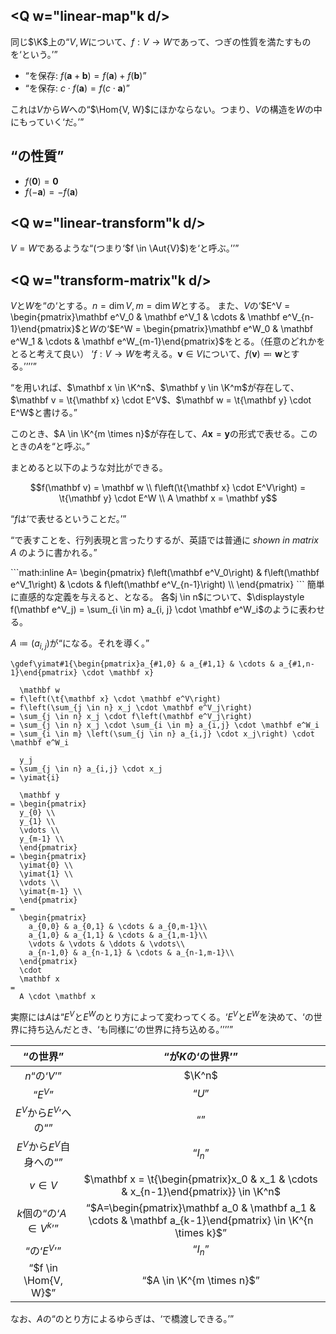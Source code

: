 <Config
  title="線形写像"
  published
/>

## <Q w="linear-map"k d/>

同じ$\K$上の<Q w="lin-sp"/>$V, W$について、$f: V \to W$であって、つぎの性質を満たすものを<Q w="linear-map"/>という。

- <Q w="add"/>を保存: $f(\mathbf a + \mathbf b) = f(\mathbf a) + f(\mathbf b)$
- <Q w="scaling"/>を保存: $c \cdot f(\mathbf a) = f(c \cdot \mathbf a)$

これは$V$から$W$への<Q w="homomorphism"/>$\Hom{V, W}$にほかならない。つまり、$V$の構造を$W$の中にもっていく<Q w="mapping"/>だ。

## <Q w="linear-map"/>の性質

- $f(\mathbf 0) = \mathbf 0$
- $f(-\mathbf a) = -f(\mathbf a)$

## <Q w="linear-transform"k d/>

$V=W$であるような<Q w="linear-map"/>(つまり<Q w="automorphism"/>$f \in \Aut{V}$)を<Q w="linear-transform"/>と呼ぶ。

## <Q w="transform-matrix"k d/>

$V$と$W$を<Q w="fin-dimen"/>の<Q w="lin-sp"/>とする。$n=\dim V, m=\dim W$とする。
また、$V$の<Q w="base"/>$E^V = \begin{pmatrix}\mathbf e^V_0 & \mathbf e^V_1 & \cdots & \mathbf e^V_{n-1}\end{pmatrix}$と$W$の<Q w="base"/>$E^W = \begin{pmatrix}\mathbf e^W_0 & \mathbf e^W_1 & \cdots & \mathbf e^W_{m-1}\end{pmatrix}$をとる。（任意のどれかをとると考えて良い）
<Q w="linear-map"/>$f: V \to W$を考える。$\mathbf v \in V$について、$f(\mathbf v) \eqqcolon \mathbf w$とする。

<Q w="base"/>を用いれば、$\mathbf x \in \K^n$、$\mathbf y \in \K^m$が存在して、$\mathbf v = \t{\mathbf x} \cdot E^V$、$\mathbf w = \t{\mathbf y} \cdot E^W$と書ける。

このとき、$A \in \K^{m \times n}$が存在して、$A \mathbf x = \mathbf y$の形式で表せる。このときの$A$を<Q w="transform-matrix"/>と呼ぶ。

まとめると以下のような対比ができる。

```math
f(\mathbf v) = \mathbf w
\\
f\left(\t{\mathbf x} \cdot E^V\right) = \t{\mathbf y} \cdot E^W
\\
A \mathbf x = \mathbf y
```

<Q w="linear-map"/>$f$は<Q w="mat"/>で表せるということだ。

<Q w="transform-matrix"/>で表すことを、行列表現と言ったりするが、英語では普通に _shown in matrix A_ のように書かれる。

<Save w="1">
```math:inline
  A=
  \begin{pmatrix}
    f\left(\mathbf e^V_0\right) &
    f\left(\mathbf e^V_1\right) &
    \cdots &
    f\left(\mathbf e^V_{n-1}\right) \\
  \end{pmatrix}
```
</Save>
簡単に直感的な定義を与えると、<Load w="1"/>となる。

<Prove>
各$j \in n$について、$\displaystyle f(\mathbf e^V_j) = \sum_{i \in m} a_{i, j} \cdot \mathbf e^W_i$のように表わせる。

$A \coloneqq (a_{i,j})$が<Q w="transform-matrix"/>になる。それを導く。

```math:def
\gdef\yimat#1{\begin{pmatrix}a_{#1,0} & a_{#1,1} & \cdots & a_{#1,n-1}\end{pmatrix} \cdot \mathbf x}
```

```math:trans
  \mathbf w
= f\left(\t{\mathbf x} \cdot \mathbf e^V\right)
= f\left(\sum_{j \in n} x_j \cdot \mathbf e^V_j\right)
= \sum_{j \in n} x_j \cdot f\left(\mathbf e^V_j\right)
= \sum_{j \in n} x_j \cdot \sum_{i \in m} a_{i,j} \cdot \mathbf e^W_i
= \sum_{i \in m} \left(\sum_{j \in n} a_{i,j} \cdot x_j\right) \cdot \mathbf e^W_i
```

<p>

```math:trans
  y_j
= \sum_{j \in n} a_{i,j} \cdot x_j
= \yimat{i}
```

</p>

```math:trans
  \mathbf y
= \begin{pmatrix}
  y_{0} \\
  y_{1} \\
  \vdots \\
  y_{m-1} \\
  \end{pmatrix}
= \begin{pmatrix}
  \yimat{0} \\
  \yimat{1} \\
  \vdots \\
  \yimat{m-1} \\
  \end{pmatrix}
=
  \begin{pmatrix}
    a_{0,0} & a_{0,1} & \cdots & a_{0,m-1}\\
    a_{1,0} & a_{1,1} & \cdots & a_{1,m-1}\\
    \vdots & \vdots & \ddots & \vdots\\
    a_{n-1,0} & a_{n-1,1} & \cdots & a_{n-1,m-1}\\
  \end{pmatrix}
  \cdot
  \mathbf x
=
  A \cdot \mathbf x
```
</Prove>

実際には$A$は<Q w="base"/>$E^V$と$E^W$のとり方によって変わってくる。<Q w="base"/>$E^V$と$E^W$を決めて、<Q w="mat"/>の世界に持ち込んだとき、<Q w="linear-map"/>も同様に<Q w="mat"/>の世界に持ち込める。

| <Q w="lin-sp"/>の世界 | <Q w="elem"/>が$K$の<Q w="mat"/>の世界 |
|  :---:  |  :---:  |
|  $n$<Q w="dimen"/>の<Q w="lin-sp"/>$V$  |  $\K^n$  |
|  <Q w="base"/>$E^V$  |  <Q w="orthonormal-system"/>$U$  |
|  $E^V$から${E^V}'$への<Q w="transition"/>  |  <Q w="transition-matrix"/>  |
|  $E^V$から$E^V$自身への<Q w="transition"/>  |  <Q w="identity-matrix"/>$I_n$  |
|  $v \in V$  |  $\mathbf x = \t{\begin{pmatrix}x_0 & x_1 & \cdots & x_{n-1}\end{pmatrix}} \in \K^n$  |
|  $k$個の<Q w="vec"/>の<Q w="seq"/>$A \in V^k$  |  <Q w="mat"/>$A=\begin{pmatrix}\mathbf a_0 & \mathbf a_1 & \cdots & \mathbf a_{k-1}\end{pmatrix} \in \K^{n \times k}$  |
|  <Q w="vec"/>の<Q w="seq"/>$E^V$  |  <Q w="identity-matrix"/>$I_n$  |
|  <Q w="linear-map"/>$f \in \Hom{V, W}$  |  <Q w="mat"/>$A \in \K^{m \times n}$  |

なお、$A$の<Q w="base"/>のとり方によるゆらぎは、<Q w="transition-matrix"/>で橋渡しできる。

